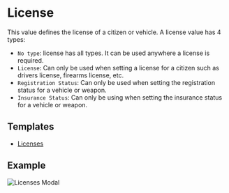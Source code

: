 # License

This value defines the license of a citizen or vehicle. A license value has 4 types:

- `No type`: license has all types. It can be used anywhere a license is required.
- `License`: Can only be used when setting a license for a citizen such as drivers license, firearms license, etc.
- `Registration Status`: Can only be used when setting the registration status for a vehicle or weapon.
- `Insurance Status`: Can only be using when setting the insurance status for a vehicle or weapon.

## Templates

- <a download href="https://docs.snailycad.org/templates/license.json">
    Licenses
  </a>

## Example

![Licenses Modal](/features/values/licenses.png)
